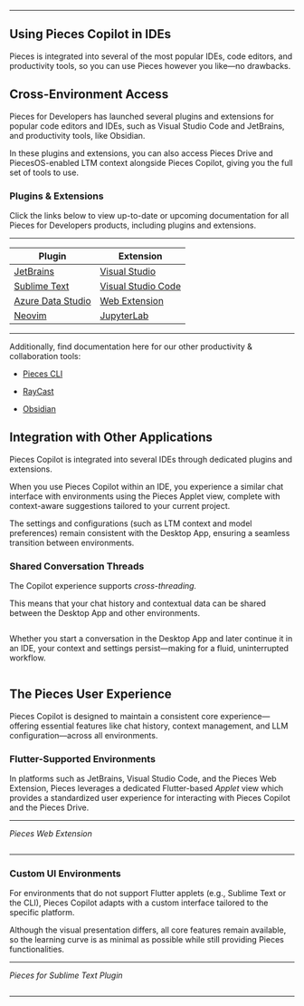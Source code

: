 ***

## Using Pieces Copilot in IDEs

Pieces is integrated into several of the most popular IDEs, code editors, and productivity tools, so you can use Pieces however you like—no drawbacks.

## Cross-Environment Access

Pieces for Developers has launched several plugins and extensions for popular code editors and IDEs, such as Visual Studio Code and JetBrains, and productivity tools, like Obsidian.

In these plugins and extensions, you can also access Pieces Drive and PiecesOS-enabled LTM context alongside Pieces Copilot, giving you the full set of tools to use.

### Plugins & Extensions

Click the links below to view up-to-date or upcoming documentation for all Pieces for Developers products, including plugins and extensions.

***

| **Plugin**                                                                                 | **Extension**                                                                                |
| ------------------------------------------------------------------------------------------ | -------------------------------------------------------------------------------------------- |
| [JetBrains](https://docs.pieces.app/products/extensions-plugins/jetbrains)                 | [Visual Studio](https://docs.pieces.app/products/extensions-plugins/visual-studio)           |
| [Sublime Text](https://docs.pieces.app/products/extensions-plugins/sublime)                | [Visual Studio Code](https://docs.pieces.app/products/extensions-plugins/visual-studio-code) |
| [Azure Data Studio](https://docs.pieces.app/products/extensions-plugins/azure-data-studio) | [Web Extension](https://docs.pieces.app/products/web-extension)                              |
| <a target="_blank" href="https://pieces.app/plugins/neovim">Neovim</a>                     | [JupyterLab](https://docs.pieces.app/products/extensions-plugins/jupyterlab)                 |

***

Additionally, find documentation here for our other productivity & collaboration tools:

* [Pieces CLI](https://docs.pieces.app/products/extensions-plugins/cli)

* [RayCast](https://docs.pieces.app/products/raycast)

* [Obsidian](https://docs.pieces.app/products/obsidian)

## Integration with Other Applications

Pieces Copilot is integrated into several IDEs through dedicated plugins and extensions.

When you use Pieces Copilot within an IDE, you experience a similar chat interface with environments using the Pieces Applet view, complete with context-aware suggestions tailored to your current project.

The settings and configurations (such as LTM context and model preferences) remain consistent with the Desktop App, ensuring a seamless transition between environments.

### Shared Conversation Threads

The Copilot experience supports *cross-threading.*

This means that your chat history and contextual data can be shared between the Desktop App and other environments.

<Image src="https://storage.googleapis.com/hashnode_product_documentation_assets/desktop_app_assets/pieces_copilot/pieces_copilot_in_multiple_environments/copilot_in_environment_demo_part_one.png" alt="" align="center" fullwidth="true" />

Whether you start a conversation in the Desktop App and later continue it in an IDE, your context and settings persist—making for a fluid, uninterrupted workflow.

<Image src="https://storage.googleapis.com/hashnode_product_documentation_assets/desktop_app_assets/pieces_copilot/pieces_copilot_in_multiple_environments/copilot_in_environment_demo_part_two.png" alt="" align="center" fullwidth="true" />

## The Pieces User Experience

Pieces Copilot is designed to maintain a consistent core experience—offering essential features like chat history, context management, and LLM configuration—across all environments.

### Flutter-Supported Environments

In platforms such as JetBrains, Visual Studio Code, and the Pieces Web Extension, Pieces leverages a dedicated Flutter-based *Applet* view which provides a standardized user experience for interacting with Pieces Copilot and the Pieces Drive.

***

*Pieces Web Extension*

<Image src="https://storage.googleapis.com/hashnode_product_documentation_assets/desktop_app_assets/pieces_copilot/pieces_copilot_in_multiple_environments/pieces_web_extension_copilot_applet.png" alt="" align="center" fullwidth="true" />

***

### Custom UI Environments

For environments that do not support Flutter applets (e.g., Sublime Text or the CLI), Pieces Copilot adapts with a custom interface tailored to the specific platform.

Although the visual presentation differs, all core features remain available, so the learning curve is as minimal as possible while still providing Pieces functionalities.

***

*Pieces for Sublime Text Plugin*

<Image src="https://storage.googleapis.com/hashnode_product_documentation_assets/desktop_app_assets/pieces_copilot/pieces_copilot_in_multiple_environments/pieces_copilot_sublime_text.png" alt="" align="center" fullwidth="true" />

***
